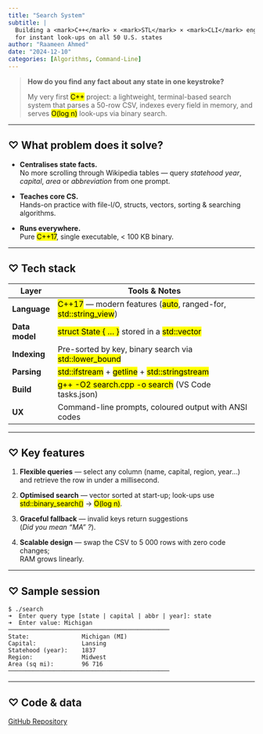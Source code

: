 ```yaml
---
title: "Search System"
subtitle: |
  Building a <mark>C++</mark> × <mark>STL</mark> × <mark>CLI</mark> engine  
  for instant look-ups on all 50 U.S. states
author: "Raameen Ahmed"
date: "2024-12-10"
categories: [Algorithms, Command-Line]
---
```


::: {.content-card}

> **How do you find any fact about any state in one keystroke?**  
>
> My very first <mark>C++</mark> project: a lightweight, terminal-based search
> system that parses a 50-row CSV, indexes every field in memory, and serves
> <mark>O(log n)</mark> look-ups via binary search.

:::

---

## ♡ What problem does it solve?

::: {.content-card}

* **Centralises state facts.**  
  No more scrolling through Wikipedia tables — query *statehood year*,
  *capital*, *area* or *abbreviation* from one prompt.

* **Teaches core CS.**  
  Hands-on practice with file-I/O, structs, vectors, sorting & searching
  algorithms.

* **Runs everywhere.**  
  Pure <mark>C++17</mark>, single executable, < 100 KB binary.

:::

---

## ♡ Tech stack

::: {.content-card}

| Layer            | Tools & Notes                                                                          |
|------------------|----------------------------------------------------------------------------------------|
| **Language**     | <mark>C++17</mark> — modern features (<mark>auto</mark>, ranged-for, <mark>std::string_view</mark>)           |
| **Data model**   | <mark>struct State { … }</mark> stored in a <mark>std::vector<State></mark>                                  |
| **Indexing**     | Pre-sorted by key, binary search via <mark>std::lower_bound</mark>                                |
| **Parsing**      | <mark>std::ifstream</mark> + <mark>getline</mark> + <mark>std::stringstream</mark>                                      |
| **Build**        | <mark>g++ -O2 search.cpp -o search</mark> (VS Code tasks.json)                                    |
| **UX**           | Command-line prompts, coloured output with ANSI codes                                  |
:::

---

## ♡ Key features

::: {.content-card}

1. **Flexible queries** — select any column (name, capital, region, year…)  
   and retrieve the row in under a millisecond.

2. **Optimised search** — vector sorted at start-up; look-ups use
   <mark>std::binary_search()</mark> → <mark>O(log n)</mark>.

3. **Graceful fallback** — invalid keys return suggestions  
   (*Did you mean “MA” ?*).

4. **Scalable design** — swap the CSV to 5 000 rows with zero code changes;  
   RAM grows linearly.

:::

---

## ♡ Sample session

::: {.content-card}

```text
$ ./search
➜  Enter query type [state | capital | abbr | year]: state
➜  Enter value: Michigan
──────────────────────────────────────────────
State:               Michigan (MI)
Capital:             Lansing
Statehood (year):    1837
Region:              Midwest
Area (sq mi):        96 716
──────────────────────────────────────────────
```
:::

---

## ♡ Code & data

::: {.content-card}
::: {.js-hover-effect}

[GitHub Repository](https://github.com/raameena/Search-System){target="_blank"}  

:::
:::